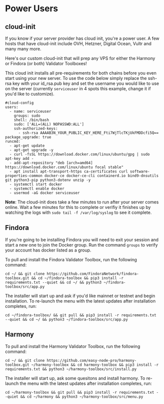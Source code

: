 # Power Users

## cloud-init
If you know if your server provider has cloud init, you're a power user. A few hosts that have cloud-init include OVH, Hetzner, Digital Ocean, Vultr and many many more.

Here's our custom cloud-init that will prep any VPS for either the Harmony or Findora (or both) Validator Toolboxes!  

This cloud init installs all pre-requirements for both chains before you even start using your new server. To use the code below simply replace the ssh-rsa key with your id_rsa.pub key and set the username you would like to use on the server (currently `serviceuser` in 4 spots this example, change it if you'd like to customize).

```text copy
#cloud-config
users:
  - name: serviceuser
    groups: sudo
    shell: /bin/bash
    sudo: ['ALL=(ALL) NOPASSWD:ALL']
    ssh-authorized-keys:
      - ssh-rsa AAAAB3N_YOUR_PUBLIC_KEY_HERE_Fti7WjTlcTKjUkFMDDcfi5Q==
package_upgrade: true
runcmd:
  - apt-get update
  - apt-get upgrade -y
  - curl -fsSL https://download.docker.com/linux/ubuntu/gpg | sudo apt-key add -
  - add-apt-repository "deb [arch=amd64] https://download.docker.com/linux/ubuntu focal stable"
  - apt install apt-transport-https ca-certificates curl software-properties-common docker-ce docker-ce-cli containerd.io bind9-dnsutils git python3-pip python3-dotenv unzip -y
  - systemctl start docker
  - systemctl enable docker
  - usermod -aG docker serviceuser
  ```

**Note**: The cloud-init does take a few minutes to run after your server comes online. Wait a few minutes for this to complete or verifiy it finishes up by watching the logs with `sudo tail -f /var/log/syslog` to see it complete.  

## Findora
If you're going to be installing Findora you will need to exit your session and start a new one to join the Docker group. Run the command `groups` to verify your account has docker listed as a group.

To pull and install the Findora Validator Toolbox, run the following command:
```text copy
cd ~/ && git clone https://github.com/FindoraNetwork/findora-toolbox.git && cd ~/findora-toolbox && pip3 install -r requirements.txt --quiet && cd ~/ && python3 ~/findora-toolbox/src/app.py
```

The installer will start up and ask if you'd like mainnet or testnet and begin installation. To re-launch the menu with the latest updates after installation completes, run:
```text copy
cd ~/findora-toolbox/ && git pull && pip3 install -r requirements.txt --quiet && cd ~/ && python3 ~/findora-toolbox/src/app.py
```

## Harmony
To pull and install the Harmony Validator Toolbox, run the following command:
```text copy
cd ~/ && git clone https://github.com/easy-node-pro/harmony-toolbox.git ~/harmony-toolbox && cd harmony-toolbox && pip3 install -r requirements.txt && python3 ~/harmony-toolbox/src/install.py
```

The installer will start up, ask some quesitons and install harmony. To re-launch the menu with the latest updates after installation completes, run:
```text copy
cd ~/harmony-toolbox && git pull && pip3 install -r requirements.txt --quiet && cd ~/harmony && python3 ~/harmony-toolbox/src/menu.py
```